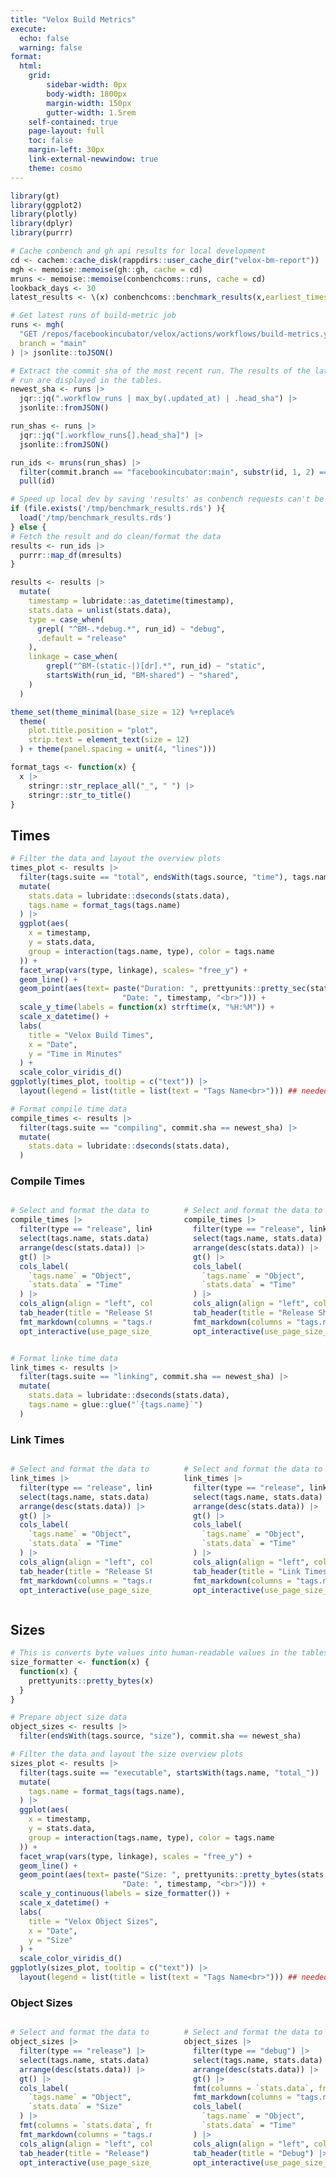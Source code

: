 ```yaml
---
title: "Velox Build Metrics"
execute:
  echo: false
  warning: false
format:
  html:
    grid:
        sidebar-width: 0px
        body-width: 1800px
        margin-width: 150px
        gutter-width: 1.5rem
    self-contained: true
    page-layout: full
    toc: false
    margin-left: 30px
    link-external-newwindow: true
    theme: cosmo
---
```





```r
library(gt)
library(ggplot2)
library(plotly)
library(dplyr)
library(purrr)

# Cache conbench and gh api results for local development
cd <- cachem::cache_disk(rappdirs::user_cache_dir("velox-bm-report"))
mgh <- memoise::memoise(gh::gh, cache = cd)
mruns <- memoise::memoise(conbenchcoms::runs, cache = cd)
lookback_days <- 30
latest_results <- \(x) conbenchcoms::benchmark_results(x,earliest_timestamp = lubridate::now() - lubridate::days(lookback_days))

# Get latest runs of build-metric job
runs <- mgh(
  "GET /repos/facebookincubator/velox/actions/workflows/build-metrics.yml/runs",
  branch = "main"
) |> jsonlite::toJSON()

# Extract the commit sha of the most recent run. The results of the latest
# run are displayed in the tables.
newest_sha <- runs |>
  jqr::jq(".workflow_runs | max_by(.updated_at) | .head_sha") |>
  jsonlite::fromJSON()

run_shas <- runs |>
  jqr::jq("[.workflow_runs[].head_sha]") |>
  jsonlite::fromJSON()

run_ids <- mruns(run_shas) |>
  filter(commit.branch == "facebookincubator:main", substr(id, 1, 2) == "BM") |>
  pull(id)

# Speed up local dev by saving 'results' as conbench requests can't be memoised
if (file.exists('/tmp/benchmark_results.rds') ){
  load('/tmp/benchmark_results.rds')
} else {
# Fetch the result and do clean/format the data
results <- run_ids |>
  purrr::map_df(mresults)
}

results <- results |>
  mutate(
    timestamp = lubridate::as_datetime(timestamp),
    stats.data = unlist(stats.data),
    type = case_when(
      grepl( "^BM-.*debug.*", run_id) ~ "debug",
      .default = "release"
    ),
    linkage = case_when(
        grepl("^BM-(static-|)[dr].*", run_id) ~ "static",
        startsWith(run_id, "BM-shared") ~ "shared",
    )
  )
```

```r
theme_set(theme_minimal(base_size = 12) %+replace%
  theme(
    plot.title.position = "plot",
    strip.text = element_text(size = 12)
  ) + theme(panel.spacing = unit(4, "lines")))

format_tags <- function(x) {
  x |>
    stringr::str_replace_all("_", " ") |>
    stringr::str_to_title()
}
```

::::: {.panel-tabset}

## Times
```r
# Filter the data and layout the overview plots
times_plot <- results |>
  filter(tags.suite == "total", endsWith(tags.source, "time"), tags.name != "wall_time") |>
  mutate(
    stats.data = lubridate::dseconds(stats.data),
    tags.name = format_tags(tags.name)
  ) |>
  ggplot(aes(
    x = timestamp,
    y = stats.data,
    group = interaction(tags.name, type), color = tags.name
  )) +
  facet_wrap(vars(type, linkage), scales= "free_y") +
  geom_line() +
  geom_point(aes(text= paste("Duration: ", prettyunits::pretty_sec(stats.data), "<br>", 
                         "Date: ", timestamp, "<br>"))) +
  scale_y_time(labels = function(x) strftime(x, "%H:%M")) +
  scale_x_datetime() +
  labs(
    title = "Velox Build Times",
    x = "Date",
    y = "Time in Minutes"
  ) +
  scale_color_viridis_d()
ggplotly(times_plot, tooltip = c("text")) |>
  layout(legend = list(title = list(text = "Tags Name<br>"))) ## needed because theme legend specs don't work with ggplotly
```

```r
# Format compile time data
compile_times <- results |>
  filter(tags.suite == "compiling", commit.sha == newest_sha) |>
  mutate(
    stats.data = lubridate::dseconds(stats.data),
  )
```

### Compile Times

:::: {.columns}

::: {.column width="49%"}

```r
# Select and format the data to be displayed in the release compile time table
compile_times |>
  filter(type == "release", linkage == "static") |>
  select(tags.name, stats.data) |>
  arrange(desc(stats.data)) |>
  gt() |>
  cols_label(
    `tags.name` = "Object",
    `stats.data` = "Time"
  ) |>
  cols_align(align = "left", columns = everything()) |>
  tab_header(title = "Release Static") |>
  fmt_markdown(columns = "tags.name") |>
  opt_interactive(use_page_size_select = TRUE, use_search = TRUE)
```

:::

::: {.column width="2%"}

:::

::: {.column width="49%"}

```r
# Select and format the data to be displayed in the debug compile time table
compile_times |>
  filter(type == "release", linkage == "shared") |>
  select(tags.name, stats.data) |>
  arrange(desc(stats.data)) |>
  gt() |>
  cols_label(
    `tags.name` = "Object",
    `stats.data` = "Time"
  ) |>
  cols_align(align = "left", columns = everything()) |>
  tab_header(title = "Release Shared") |>
  fmt_markdown(columns = "tags.name") |>
  opt_interactive(use_page_size_select = TRUE, use_search = TRUE)
```

:::

::::

```r
# Format linke time data
link_times <- results |>
  filter(tags.suite == "linking", commit.sha == newest_sha) |>
  mutate(
    stats.data = lubridate::dseconds(stats.data),
    tags.name = glue::glue("`{tags.name}`")
  )

```

### Link Times

:::: {.columns}

::: {.column width="49%"}

```r
# Select and format the data to be displayed in the release link time table
link_times |>
  filter(type == "release", linkage == "static") |>
  select(tags.name, stats.data) |>
  arrange(desc(stats.data)) |>
  gt() |>
  cols_label(
    `tags.name` = "Object",
    `stats.data` = "Time"
  ) |>
  cols_align(align = "left", columns = everything()) |>
  tab_header(title = "Release Static") |>
  fmt_markdown(columns = "tags.name") |>
  opt_interactive(use_page_size_select = TRUE, use_search = TRUE)
```

:::

::: {.column width="2%"}

:::

::: {.column width="49%"}

```r
# Select and format the data to be displayed in the debug link time table
link_times |>
  filter(type == "release", linkage == "shared") |>
  select(tags.name, stats.data) |>
  arrange(desc(stats.data)) |>
  gt() |>
  cols_label(
    `tags.name` = "Object",
    `stats.data` = "Time"
  ) |>
  cols_align(align = "left", columns = everything()) |>
  tab_header(title = "Link Times - Release Shared") |>
  fmt_markdown(columns = "tags.name") |>
  opt_interactive(use_page_size_select = TRUE, use_search = TRUE)
```

:::

::::


## Sizes
```r
# This is converts byte values into human-readable values in the tables
size_formatter <- function(x) {
  function(x) {
    prettyunits::pretty_bytes(x)
  }
}

# Prepare object size data
object_sizes <- results |>
  filter(endsWith(tags.source, "size"), commit.sha == newest_sha)

# Filter the data and layout the size overview plots
sizes_plot <- results |>
  filter(tags.suite == "executable", startsWith(tags.name, "total_")) |>
  mutate(
    tags.name = format_tags(tags.name),
  ) |> 
  ggplot(aes(
    x = timestamp,
    y = stats.data,
    group = interaction(tags.name, type), color = tags.name
  )) +
  facet_wrap(vars(type, linkage), scales = "free_y") +
  geom_line() +
  geom_point(aes(text= paste("Size: ", prettyunits::pretty_bytes(stats.data), "<br>", 
                         "Date: ", timestamp, "<br>"))) +
  scale_y_continuous(labels = size_formatter()) +
  scale_x_datetime() +
  labs(
    title = "Velox Object Sizes",
    x = "Date",
    y = "Size"
  ) +
  scale_color_viridis_d()
ggplotly(sizes_plot, tooltip = c("text")) |>
  layout(legend = list(title = list(text = "Tags Name<br>"))) ## needed because theme legend specs don't work with ggplotly
```

### Object Sizes
:::: {.columns}

::: {.column width="49%"}

```r
# Select and format the data to be displayed in the release size table
object_sizes |>
  filter(type == "release") |>
  select(tags.name, stats.data) |>
  arrange(desc(stats.data)) |>
  gt() |>
  cols_label(
    `tags.name` = "Object",
    `stats.data` = "Size"
  ) |>
  fmt(columns = `stats.data`, fn = size_formatter()) |>
  fmt_markdown(columns = "tags.name") |>
  cols_align(align = "left", columns = everything()) |>
  tab_header(title = "Release") |>
  opt_interactive(use_page_size_select = TRUE, use_search = TRUE)
```

:::

::: {.column width="2%"}

:::

::: {.column width="49%"}

```r
# Select and format the data to be displayed in the debug size table
object_sizes |>
  filter(type == "debug") |>
  select(tags.name, stats.data) |>
  arrange(desc(stats.data)) |>
  gt() |>
  fmt(columns = `stats.data`, fn = size_formatter()) |>
  fmt_markdown(columns = "tags.name") |>
  cols_label(
    `tags.name` = "Object",
    `stats.data` = "Time"
  ) |>
  cols_align(align = "left", columns = everything()) |>
  tab_header(title = "Debug") |>
  opt_interactive(use_page_size_select = TRUE, use_search = TRUE)
```

:::

::::

:::::
